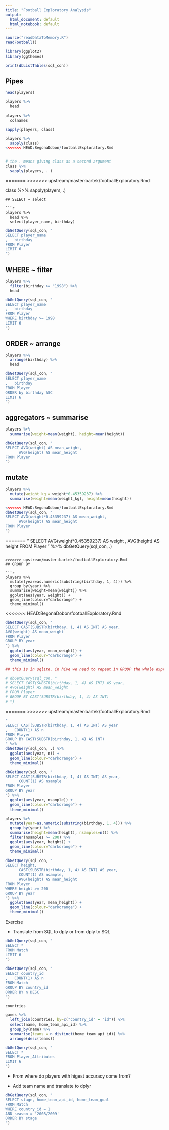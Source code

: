 ```yaml
---
title: "Football Exploratory Analysis"
output:
  html_document: default
  html_notebook: default
---
```


```r
source("readDataToMemory.R")
readFootball()

library(ggplot2)
library(ggthemes)

print(dbListTables(sql_con))
```

## Pipes

```r
head(players)

players %>%
  head
```

```r
players %>%
  colnames
```


```r
sapply(players, class)

players %>%
  sapply(class)
<<<<<<< HEAD:BegonaDobon/footballExploratory.Rmd


# the . means giving class as a second argument
class %>%
  sapply(players, . )  
```


=======
>>>>>>> upstream/master:bartek/footballExploratory.Rmd

class %>%
  sapply(players, .)
```
## SELECT ~ select

```r
players %>%
  head %>%
  select(player_name, birthday)
```

```r
dbGetQuery(sql_con, "
SELECT player_name
,   birthday
FROM Player
LIMIT 6
")
```

## WHERE ~ filter

```r
players %>%
  filter(birthday >= "1998") %>%
  head
```

```r
dbGetQuery(sql_con, "
SELECT player_name
,   birthday
FROM Player
WHERE birthday >= 1998
LIMIT 6
")
```

## ORDER ~ arrange

```r
players %>%
  arrange(birthday) %>%
  head
```

```r
dbGetQuery(sql_con, "
SELECT player_name
,   birthday
FROM Player
ORDER by birthday ASC
LIMIT 6
")
```

## aggregators ~ summarise

```r
players %>%
  summarise(weight=mean(weight), height=mean(height))
```

```r
dbGetQuery(sql_con, "
SELECT AVG(weight) AS mean_weight, 
      AVG(height) AS mean_height
FROM Player
")
```

## mutate

```r
players %>%
  mutate(weight_kg = weight*0.45359237) %>%
  summarise(weight=mean(weight_kg), height=mean(height))
```

```r
<<<<<<< HEAD:BegonaDobon/footballExploratory.Rmd
dbGetQuery(sql_con, "
SELECT AVG(weight*0.45359237) AS mean_weight, 
      AVG(height) AS mean_height
FROM Player
")
```


=======
"
SELECT AVG(weight*0.45359237) AS weight
,   AVG(height) AS height
FROM Player
" %>%
dbGetQuery(sql_con, .)
```

>>>>>>> upstream/master:bartek/footballExploratory.Rmd
## GROUP BY

```r
players %>%
  mutate(year=as.numeric(substring(birthday, 1, 4))) %>%
  group_by(year) %>%
  summarise(weight=mean(weight)) %>%
  ggplot(aes(year, weight)) +
  geom_line(colour="darkorange") +
  theme_minimal()
```


<<<<<<< HEAD:BegonaDobon/footballExploratory.Rmd
```r
dbGetQuery(sql_con, "
SELECT CAST(SUBSTR(birthday, 1, 4) AS INT) AS year, 
AVG(weight) AS mean_weight
FROM Player
GROUP BY year
") %>%
  ggplot(aes(year, mean_weight)) +
  geom_line(colour="darkorange") +
  theme_minimal()

## this is in sqlite, in hive we need to repeat in GROUP the whole expression 

# dbGetQuery(sql_con, "
# SELECT CAST(SUBSTR(birthday, 1, 4) AS INT) AS year, 
# AVG(weight) AS mean_weight
# FROM Player
# GROUP BY CAST(SUBSTR(birthday, 1, 4) AS INT)
# ") 

```



=======
>>>>>>> upstream/master:bartek/footballExploratory.Rmd
```r
"
SELECT CAST(SUBSTR(birthday, 1, 4) AS INT) AS year
,   COUNT(1) AS n
FROM Player
GROUP BY CAST(SUBSTR(birthday, 1, 4) AS INT) 
" %>%
dbGetQuery(sql_con, .) %>%
  ggplot(aes(year, n)) +
  geom_line(colour="darkorange") +
  theme_minimal()
```

```r
dbGetQuery(sql_con, "
SELECT CAST(SUBSTR(birthday, 1, 4) AS INT) AS year, 
      COUNT(1) AS nsample
FROM Player
GROUP BY year
") %>%
  ggplot(aes(year, nsample)) +
  geom_line(colour="darkorange") +
  theme_minimal()
```

```r
players %>%
  mutate(year=as.numeric(substring(birthday, 1, 4))) %>%
  group_by(year) %>%
  summarise(height=mean(height), nsamples=n()) %>%
  filter(nsamples >= 200) %>%
  ggplot(aes(year, height)) +
  geom_line(colour="darkorange") +
  theme_minimal()
```

```r
dbGetQuery(sql_con, "
SELECT height,
      CAST(SUBSTR(birthday, 1, 4) AS INT) AS year, 
      COUNT(1) AS nsample,
      AVG(height) AS mean_height
FROM Player
WHERE height >= 200
GROUP BY year
") %>%
  ggplot(aes(year, mean_height)) +
  geom_line(colour="darkorange") +
  theme_minimal()


```







Exercise

* Translate from SQL to dply or from dply to SQL
```r
dbGetQuery(sql_con, "
SELECT *
FROM Match
LIMIT 6
")
```

```r
dbGetQuery(sql_con, "
SELECT country_id
,   COUNT(1) AS n
FROM Match
GROUP BY country_id
ORDER BY n DESC
")
```
```r
countries
```


```r
games %>%
  left_join(countries, by=c("country_id" = "id")) %>%
  select(name, home_team_api_id) %>%
  group_by(name) %>%
  summarise(teams = n_distinct(home_team_api_id)) %>%
  arrange(desc(teams))
```

```r
dbGetQuery(sql_con, "
SELECT *
FROM Player_Attributes
LIMIT 6
")

```

* From where do players with higest accuracy come from?

* Add team name and translate to dplyr

```r
dbGetQuery(sql_con, "
SELECT stage, home_team_api_id, home_team_goal
FROM Match
WHERE country_id = 1
AND season = '2008/2009'
ORDER BY stage
")
```
